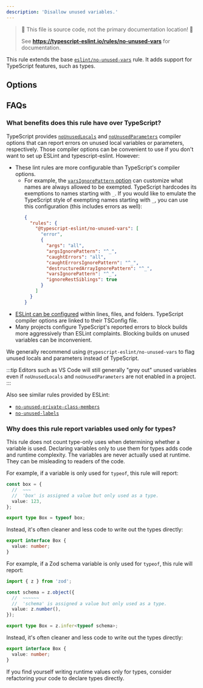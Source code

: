 ```yaml
---
description: 'Disallow unused variables.'
---
```



> 🛑 This file is source code, not the primary documentation location! 🛑
>
> See **https://typescript-eslint.io/rules/no-unused-vars** for documentation.

This rule extends the base [`eslint/no-unused-vars`](https://eslint.org/docs/rules/no-unused-vars) rule.
It adds support for TypeScript features, such as types.

## Options

## FAQs

### What benefits does this rule have over TypeScript?

TypeScript provides [`noUnusedLocals`](https://www.typescriptlang.org/tsconfig#noUnusedLocals) and [`noUnusedParameters`](https://www.typescriptlang.org/tsconfig#noUnusedParameters) compiler options that can report errors on unused local variables or parameters, respectively.
Those compiler options can be convenient to use if you don't want to set up ESLint and typescript-eslint.
However:

- These lint rules are more configurable than TypeScript's compiler options.
  - For example, the [`varsIgnorePattern` option](https://eslint.org/docs/latest/rules/no-unused-vars#varsignorepattern) can customize what names are always allowed to be exempted. TypeScript hardcodes its exemptions to names starting with `_`.
    If you would like to emulate the TypeScript style of exempting names starting with `_`, you can use this configuration (this includes errors as well):
    ```json
    {
      "rules": {
        "@typescript-eslint/no-unused-vars": [
          "error",
          {
            "args": "all",
            "argsIgnorePattern": "^_",
            "caughtErrors": "all",
            "caughtErrorsIgnorePattern": "^_",
            "destructuredArrayIgnorePattern": "^_",
            "varsIgnorePattern": "^_",
            "ignoreRestSiblings": true
          }
        ]
      }
    }
    ```
- [ESLint can be configured](https://eslint.org/docs/latest/use/configure/rules) within lines, files, and folders. TypeScript compiler options are linked to their TSConfig file.
- Many projects configure TypeScript's reported errors to block builds more aggressively than ESLint complaints. Blocking builds on unused variables can be inconvenient.

We generally recommend using `@typescript-eslint/no-unused-vars` to flag unused locals and parameters instead of TypeScript.

:::tip
Editors such as VS Code will still generally "grey out" unused variables even if `noUnusedLocals` and `noUnusedParameters` are not enabled in a project.
:::

Also see similar rules provided by ESLint:

- [`no-unused-private-class-members`](https://eslint.org/docs/latest/rules/no-unused-private-class-members)
- [`no-unused-labels`](https://eslint.org/docs/latest/rules/no-unused-labels)

### Why does this rule report variables used only for types?

This rule does not count type-only uses when determining whether a variable is used.
Declaring variables only to use them for types adds code and runtime complexity.
The variables are never actually used at runtime.
They can be misleading to readers of the code.

<Tabs>

<TabItem value="typeof Variables">

For example, if a variable is only used for `typeof`, this rule will report:

```ts
const box = {
  //  ~~~
  //  'box' is assigned a value but only used as a type.
  value: 123,
};

export type Box = typeof box;
```

Instead, it's often cleaner and less code to write out the types directly:

```ts
export interface Box {
  value: number;
}
```

</TabItem>

<TabItem value="Zod Schemas">

For example, if a Zod schema variable is only used for `typeof`, this rule will report:

```ts
import { z } from 'zod';

const schema = z.object({
  //  ~~~~~~
  //  'schema' is assigned a value but only used as a type.
  value: z.number(),
});

export type Box = z.infer<typeof schema>;
```

Instead, it's often cleaner and less code to write out the types directly:

```ts
export interface Box {
  value: number;
}
```

</TabItem>

</Tabs>

If you find yourself writing runtime values only for types, consider refactoring your code to declare types directly.
